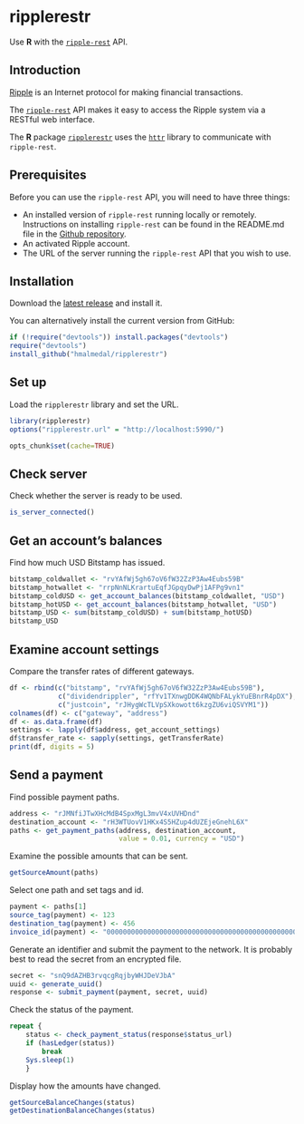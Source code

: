 ripplerestr
===========

Use **R** with the [`ripple-rest`](https://dev.ripple.com/) API.

Introduction
------------

[Ripple](https://ripple.com/) is an Internet protocol for making financial transactions.

The [`ripple-rest`](https://dev.ripple.com/) API makes it easy to access the Ripple system via a RESTful web interface.

The **R** package [`ripplerestr`](https://github.com/hmalmedal/ripplerestr) uses the [`httr`](https://github.com/hadley/httr) library to communicate with `ripple-rest`.

Prerequisites
-------------

Before you can use the `ripple-rest` API, you will need to have three things:

 * An installed version of `ripple-rest` running locally or remotely. Instructions on installing `ripple-rest` can be found in the README.md file in the [Github repository](https://github.com/ripple/ripple-rest).
 * An activated Ripple account.
 * The URL of the server running the `ripple-rest` API that you wish to use.

Installation
------------

Download the [latest release](https://github.com/hmalmedal/ripplerestr/releases/latest) and install it.

You can alternatively install the current version from GitHub:

```r
if (!require("devtools")) install.packages("devtools")
require("devtools")
install_github("hmalmedal/ripplerestr")
```

Set up
------

Load the `ripplerestr` library and set the URL.

```r
library(ripplerestr)
options("ripplerestr.url" = "http://localhost:5990/")
```
```r
opts_chunk$set(cache=TRUE)
```

Check server
------------

Check whether the server is ready to be used.

```r
is_server_connected()
```

Get an account's balances
-------------------------

Find how much USD Bitstamp has issued.

```r
bitstamp_coldwallet <- "rvYAfWj5gh67oV6fW32ZzP3Aw4Eubs59B"
bitstamp_hotwallet <- "rrpNnNLKrartuEqfJGpqyDwPj1AFPg9vn1"
bitstamp_coldUSD <- get_account_balances(bitstamp_coldwallet, "USD")
bitstamp_hotUSD <- get_account_balances(bitstamp_hotwallet, "USD")
bitstamp_USD <- sum(bitstamp_coldUSD) + sum(bitstamp_hotUSD)
bitstamp_USD
```

Examine account settings
------------------------

Compare the transfer rates of different gateways.

```r
df <- rbind(c("bitstamp", "rvYAfWj5gh67oV6fW32ZzP3Aw4Eubs59B"),
            c("dividendrippler", "rfYv1TXnwgDDK4WQNbFALykYuEBnrR4pDX"),
            c("justcoin", "rJHygWcTLVpSXkowott6kzgZU6viQSVYM1"))
colnames(df) <- c("gateway", "address")
df <- as.data.frame(df)
settings <- lapply(df$address, get_account_settings)
df$transfer_rate <- sapply(settings, getTransferRate)
print(df, digits = 5)
```

Send a payment
--------------

Find possible payment paths.

```r
address <- "rJMNfiJTwXHcMdB4SpxMgL3mvV4xUVHDnd"
destination_account <- "rH3WTUovV1HKx4S5HZup4dUZEjeGnehL6X"
paths <- get_payment_paths(address, destination_account,
                           value = 0.01, currency = "USD")
```

Examine the possible amounts that can be sent.

```r
getSourceAmount(paths)
```

Select one path and set tags and id.

```r
payment <- paths[1]
source_tag(payment) <- 123
destination_tag(payment) <- 456
invoice_id(payment) <- "0000000000000000000000000000000000000000000000000000000000000000"
```

Generate an identifier and submit the payment to the network. It is probably best to read the secret from an encrypted file.

```r
secret <- "snQ9dAZHB3rvqcgRqjbyWHJDeVJbA"
uuid <- generate_uuid()
response <- submit_payment(payment, secret, uuid)
```

Check the status of the payment.

```r
repeat {
    status <- check_payment_status(response$status_url)
    if (hasLedger(status))
        break
    Sys.sleep(1)
    }
```

Display how the amounts have changed.

```r
getSourceBalanceChanges(status)
getDestinationBalanceChanges(status)
```

